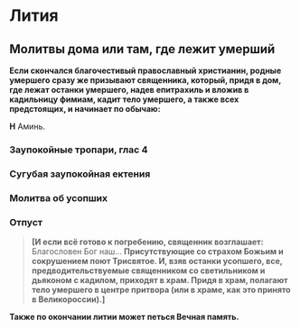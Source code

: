 
# Лития

## Молитвы дома или там, где лежит умерший

**Если скончался благочестивый православный христианин, родные умершего сразу же призывают священника, который, придя в дом, где лежат останки умершего, надев епитрахиль и вложив в кадильницу фимиам, кадит тело умершего, а также всех предстоящих, и начинает по обычаю:**

<MdxLoader src="Shared/Vosglas" />

**Н** Аминь.

<MdxLoader src="Shared/STrisvatogo" />

### Заупокойные тропари, глас 4

<MdxLoader src="Litiya/ZaupokoynyeTropary" />

### Сугубая заупокойная ектения

<MdxLoader src="Litiya/Sugubaya" />

### Молитва об усопших

<MdxLoader src="Shared/MolitvaObUsopshih" />

<MdxLoader src="Litiya/PreOtpust" />

### Отпуст

<MdxLoader src="Litiya/Otpust" />

> **[И если всё готово к погребению, священник возглашает:** Благословен Бог наш… **Присутствующие со страхом Божьим и сокрушением поют Трисвятое. И, взяв останки усопшего, все, предводительствуемые священником со светильником и дьяконом с кадилом, приходят в храм. Придя в храм, полагают тело умершего в центре притвора (или в храме, как это принято в Великороссии).]**

**Также по окончании литии может петься Вечная память.**

<MdxLoader src="Shared/VechnayaPamiat" />
